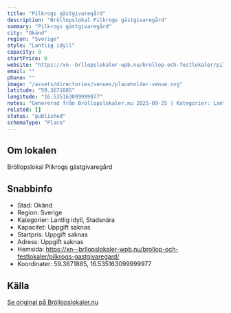 ```yaml
---
title: "Pilkrogs gästgivaregård"
description: "Bröllopslokal Pilkrogs gästgivaregård"
summary: "Pilkrogs gästgivaregård"
city: "Okänd"
region: "Sverige"
style: "Lantlig idyll"
capacity: 0
startPrice: 0
website: "https://xn--brllopslokaler-wpb.nu/brollop-och-festlokaler/pilkrogs-gastgivaregard/"
email: ""
phone: ""
image: "/assets/directories/venues/placeholder-venue.svg"
latitude: "59.3671885"
longitude: "16.535163099999977"
notes: "Genererad från Bröllopslokaler.nu 2025-09-25 | Kategorier: Lantlig idyll, Stadsnära"
related: []
status: "published"
schemaType: "Place"
---
```


## Om lokalen

Bröllopslokal Pilkrogs gästgivaregård

## Snabbinfo

- Stad: Okänd
- Region: Sverige
- Kategorier: Lantlig idyll, Stadsnära
- Kapacitet: Uppgift saknas
- Startpris: Uppgift saknas
- Adress: Uppgift saknas
- Hemsida: https://xn--brllopslokaler-wpb.nu/brollop-och-festlokaler/pilkrogs-gastgivaregard/
- Koordinater: 59.3671885, 16.535163099999977

## Källa

[Se original på Bröllopslokaler.nu](https://xn--brllopslokaler-wpb.nu/brollop-och-festlokaler/pilkrogs-gastgivaregard/)
